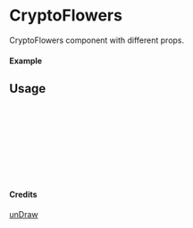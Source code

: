 
<Meta of={CryptoFlowers} title="unDraw/CryptoFlowers" />

# CryptoFlowers

CryptoFlowers component with different props.

#### Example

<Canvas of={CryptoFlowers.Primary} />

## Usage

```ts
import { CryptoFlowers } from "yadl-ui";

const Example = () => {
  return (
      <CryptoFlowers />
  );
};

export default Example;
```

#### Credits
[unDraw](https://undraw.co/illustrations)
